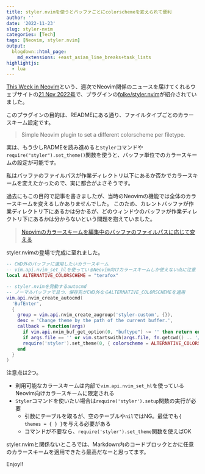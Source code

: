 ```yaml
---
title: styler.nvimを使うとバッファごとにcolorschemeを変えられて便利
author: ''
date: '2022-11-23'
slug: styler-nvim
categories: [Tech]
tags: [Neovim, styler.nvim]
output:
  blogdown::html_page:
    md_extensions: +east_asian_line_breaks+task_lists
highlightjs:
  - lua
---
```


[This Week in Neovim](https://this-week-in-neovim.org)という、週次でNeovim関係のニュースを届けてくれるウェブサイトの[21 Nov 2022号](https://this-week-in-neovim.org/2022/Nov/21)で、プラグインの[folke/styler.nvim](https://github.com/folke/styler.nvim)が紹介されていました。

このプラグインの目的は、READMEにある通り、ファイルタイプごとのカラースキーム設定です。

> Simple Neovim plugin to set a different colorscheme per filetype.

実は、もう少しRADMEを読み進めると`Styler`コマンドや`require("styler").set_theme()`関数を使うと、バッファ単位でのカラースキームの設定が可能です。

私はバッファのファイルパスが作業ディレクトリ以下にあるか否かでカラースキームを変えたかったので、実に都合がよさそうです。

過去にもこの目的で記事を書きましたが、当時のNeovimの機能では全体のカラースキームを変えるしかありませんでした。
このため、カレントバッファが作業ディレクトリ下にあるかは分かるが、どのウィンドウのバッファが作業ディレクトリ下にあるかは分からないという問題を抱えていました。

> [Neovimのカラースキームを編集中のバッファのファイルパスに応じて変える](https://blog.atusy.net/2022/04/28/vim-colorscheme-by-buffer/)

styler.nvimの登場で完成に至れました。

``` lua
-- CWD外のバッファに適用したいカラースキーム
-- vim.api.nvim_set_hlを使っているNeovim向けカラースキームしか使えない点に注意
local ALTERNATIVE_COLORSCHEME = "terafox"

-- styler.nvimを発動するautocmd
-- ノーマルバッファで且つ、保存先がCWD外ならALTERNATIVE_COLORSCHEMEを適用
vim.api.nvim_create_autocmd(
  'BufEnter',
  {
    group = vim.api.nvim_create_augroup('styler-custom', {}),
    desc = 'Change theme by the path of the current buffer.',
    callback = function(args)
      if vim.api.nvim_buf_get_option(0, "buftype") ~= '' then return end
      if args.file == '' or vim.startswith(args.file, fn.getcwd() .. '/') then return end
      require('styler').set_theme(0, { colorscheme = ALTERNATIVE_COLORSCHEME })
    end
  }
)
```

注意点は2つ。

- 利用可能なカラースキームは内部で`vim.api.nvim_set_hl`を使っているNeovim向けカラースキームに限定される
- `Styler`コマンドを使いたい場合は`require('styler').setup`関数の実行が必要
    - 引数にテーブルを取るが、空のテーブルや`nil`ではNG。最低でも`{ themes = { } }`を与える必要がある
    - コマンドが不要なら、`require('styler').set_theme`関数を使えばOK

styler.nvimと関係ないところでは、Markdown内のコードブロックとかに任意のカラースキームを適用できたら最高だなーと思ってます。

Enjoy!!






